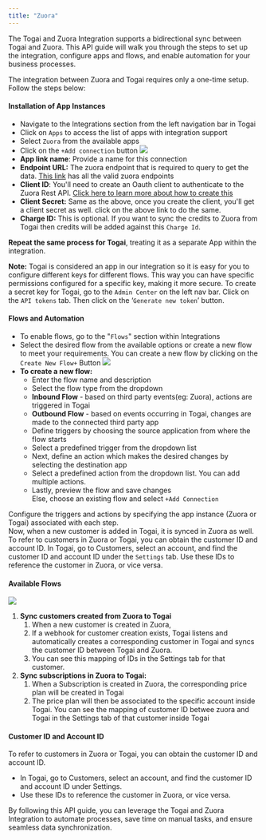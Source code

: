 ```yaml
---
title: "Zuora"
---
```


The Togai and Zuora Integration supports a bidirectional sync between Togai and Zuora. This API guide will walk you through the steps to set up the integration, configure apps and flows, and enable automation for your business processes.

The integration between Zuora and Togai requires only a one-time setup. Follow the steps below:

#### Installation of App Instances

* Navigate to the Integrations section from the left navigation bar in Togai
* Click on `Apps` to access the list of apps with integration support
* Select `Zuora` from the available apps
* Click on the `+Add connection` button
![](/docs/integrations/images/eb4f882-image.png) 
* **App link name**: Provide a name for this connection
* **Endpoint URL:** The zuora endpoint that is required to query to get the data. [This link](https://www.zuora.com/developer/api-references/api/overview/#section/Introduction/Access-to-the-API) has all the valid zuora endpoints
* **Client ID**: You'll need to create an Oauth client to authenticate to the Zuora Rest API. [Click here to learn more about how to create this](https://knowledgecenter.zuora.com/Zuora%5FCentral%5FPlatform/Tenant%5FManagement/A%5FAdministrator%5FSettings/Manage%5FUsers#Create%5Fan%5FOAuth%5FClient%5Ffor%5Fa%5FUser)
* **Client Secret:** Same as the above, once you create the client, you'll get a client secret as well. click on the above link to do the same.
* **Charge ID:** This is optional. If you want to sync the credits to Zuora from Togai then credits will be added against this `Charge Id`.

**Repeat the same process for Togai**, treating it as a separate App within the integration.

**Note:** Togai is considered an app in our integration so it is easy for you to configure different keys for different flows. This way you can have specific permissions configured for a specific key, making it more secure. To create a secret key for Togai, go to the `Admin Center` on the left nav bar. Click on the `API tokens` tab. Then click on the ‘`Generate new token`’ button.

#### Flows and Automation

* To enable flows, go to the "`Flows`" section within Integrations
* Select the desired flow from the available options or create a new flow to meet your requirements. You can create a new flow by clicking on the `Create New Flow+` Button
![](/docs/integrations/images/d3f89f5-image.png) 
* **To create a new flow:**  
   * Enter the flow name and description  
   * Select the flow type from the dropdown  
   * **Inbound Flow** \- based on third party events(eg: Zuora), actions are triggered in Togai  
   * **Outbound Flow** \- based on events occurring in Togai, changes are made to the connected third party app  
   * Define triggers by choosing the source application from where the flow starts  
   * Select a predefined trigger from the dropdown list  
   * Next, define an action which makes the desired changes by selecting the destination app  
   * Select a predefined action from the dropdown list. You can add multiple actions.  
   * Lastly, preview the flow and save changes  
   Else, choose an existing flow and select `+Add Connection`

Configure the triggers and actions by specifying the app instance (Zuora or Togai) associated with each step.  
Now, when a new customer is added in Togai, it is synced in Zuora as well. To refer to customers in Zuora or Togai, you can obtain the customer ID and account ID. In Togai, go to Customers, select an account, and find the customer ID and account ID under the `Settings` tab. Use these IDs to reference the customer in Zuora, or vice versa.

#### Available Flows

![](/docs/integrations/images/b1ecc3d-image.png) 
1. **Sync customers created from Zuora to Togai**  
   1. When a new customer is created in Zuora,  
   2. If a webhook for customer creation exists, Togai listens and automatically creates a corresponding customer in Togai and syncs the customer ID between Togai and Zuora.  
   3. You can see this mapping of IDs in the Settings tab for that customer.
2. **Sync subscriptions in Zuora to Togai:**  
   1. When a Subscription is created in Zuora, the corresponding price plan will be created in Togai  
   2. The price plan will then be associated to the specific account inside Togai. You can see the mapping of customer ID betwee zuora and Togai in the Settings tab of that customer inside Togai

#### Customer ID and Account ID

To refer to customers in Zuora or Togai, you can obtain the customer ID and account ID.

* In Togai, go to Customers, select an account, and find the customer ID and account ID under Settings.
* Use these IDs to reference the customer in Zuora, or vice versa.

By following this API guide, you can leverage the Togai and Zuora Integration to automate processes, save time on manual tasks, and ensure seamless data synchronization.